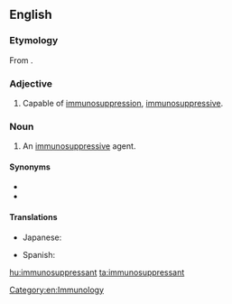 ==English==

===Etymology===
From {{prefix|immuno|suppressant|lang=en}}.

===Adjective===
{{en-adj}}

# {{label|en|pharmacology}} Capable of [[immunosuppression]], [[immunosuppressive]].

===Noun===
{{en-noun}}

# {{label|en|pharmacology}} An [[immunosuppressive]] agent.

====Synonyms====
* {{l|en|immunosuppressive}}
* {{l|en|immunosuppressor}}

====Translations====
{{trans-top|an immunosuppressive agent}}
* Japanese: {{t|ja|免疫抑制剤|tr=men'ekiyokuseizai}}
{{trans-mid}}
* Spanish: {{t+|es|inmunosupresor|m}}
{{trans-bottom}}

[[Category:en:Immunology]]

[[hu:immunosuppressant]]
[[ta:immunosuppressant]]